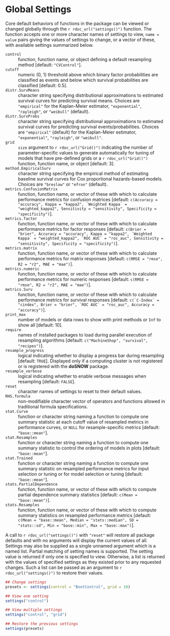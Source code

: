 # Global Settings

Core default behaviors of functions in the package can be viewed or changed globally through the `r rdoc_url("settings()")` function.  The function accepts one or more character names of settings to view, `name = value` pairs giving the values of settings to change, or a vector of these, with available settings summarized below.

`control`
  : function, function name, or object defining a default resampling method [default: ``"CVControl"``].

`cutoff`
  : numeric (0, 1) threshold above which binary factor probabilities are classified as events and below which survival probabilities are classified [default: 0.5].

`distr.SurvMeans`
  : character string specifying distributional approximations to estimated survival curves for predicting survival means.  Choices are `"empirical"` for the Kaplan-Meier estimator, `"exponential"`, `"rayleigh"`, or `"weibull"` (default).

`distr.SurvProbs`
  : character string specifying distributional approximations to estimated survival curves for predicting survival events/probabilities.  Choices are `"empirical"` (default) for the Kaplan-Meier estimator, `"exponential"`, `"rayleigh"`, or `"weibull"`.

`grid`
  : `size` argument to `r rdoc_url("Grid()")` indicating the number of parameter-specific values to generate automatically for tuning of models that have pre-defined grids or a `r rdoc_url("Grid()")` function, function name, or object [default: 3].

`method.EmpiricalSurv`
  : character string specifying the empirical method of estimating baseline survival curves for Cox proportional hazards-based models.  Choices are `"breslow"` or `"efron"` (default).

`metrics.ConfusionMatrix`
  : function, function name, or vector of these with which to calculate performance metrics for confusion matrices [default: ``c(Accuracy = "accuracy", Kappa = "kappa2", `Weighted Kappa` = "weighted_kappa2", Sensitivity = "sensitivity", Specificity = "specificity")``].

`metrics.factor`
  : function, function name, or vector of these with which to calculate performance metrics for factor responses [default: ``c(Brier = "brier", Accuracy = "accuracy", Kappa = "kappa2", `Weighted Kappa` = "weighted_kappa2", `ROC AUC` = "roc_auc", Sensitivity = "sensitivity", Specificity = "specificity")``].

`metrics.matrix`
  : function, function name, or vector of these with which to calculate performance metrics for matrix responses [default: ``c(RMSE = "rmse", R2 = "r2", MAE = "mae")``].

`metrics.numeric`
  : function, function name, or vector of these with which to calculate performance metrics for numeric responses [default: ``c(RMSE = "rmse", R2 = "r2", MAE = "mae")``].

`metrics.Surv`
  : function, function name, or vector of these with which to calculate performance metrics for survival responses [default: ``c(`C-Index` = "cindex", Brier = "brier", `ROC AUC` = "roc_auc", Accuracy = "accuracy")``].

`print_max`
  : number of models or data rows to show with print methods or `Inf` to show all [default: 10].

`require`
  : names of installed packages to load during parallel execution of resampling algorithms [default: ``c("MachineShop", "survival", "recipes")``].

`resample_progress`
  : logical indicating whether to display a progress bar during resampling [default: ``TRUE``].  Displayed only if a computing cluster is not registered or is registered with the **doSNOW** package.

`resample_verbose`
  : logical indicating whether to enable verbose messages when resampling [default: ``FALSE``].

`reset`
  : character names of settings to reset to their default values.

`RHS.formula`
  : non-modifiable character vector of operators and functions allowed in traditional formula specifications.

`stat.Curve`
  : function or character string naming a function to compute one summary statistic at each cutoff value of resampled metrics in performance curves, or `NULL` for resample-specific metrics [default: ``"base::mean"``].

`stat.Resamples`
  : function or character string naming a function to compute one summary statistic to control the ordering of models in plots [default: ``"base::mean"``].

`stat.Trained`
  : function or character string naming a function to compute one summary statistic on resampled performance metrics for input selection or tuning or for model selection or tuning [default: ``"base::mean"``].

`stats.PartialDependence`
  : function, function name, or vector of these with which to compute partial dependence summary statistics [default: ``c(Mean = "base::mean")``].

`stats.Resamples`
  : function, function name, or vector of these with which to compute summary statistics on resampled performance metrics [default: ``c(Mean = "base::mean", Median = "stats::median", SD = "stats::sd", Min = "base::min", Max = "base::max")``].

A call to `r rdoc_url("settings()")` with `"reset"` will restore all package defaults and with no arguments will display the current values of all.  Settings may also be supplied as a single unnamed argument which is a named list.  Partial matching of setting names is supported.  The setting value is returned if only one is specified to view.  Otherwise, a list is returned with the values of specified settings as they existed prior to any requested changes.  Such a list can be passed as an argument to `r rdoc_url("settings()")` to restore their values.

```r
## Change settings
presets <- settings(control = "BootControl", grid = 10)

## View one setting
settings("control")

## View multiple settings
settings("control", "grid")

## Restore the previous settings
settings(presets)
```
